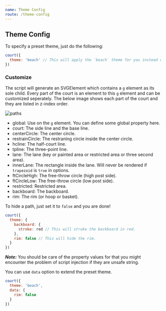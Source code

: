 ```yaml
---
name: Theme Config
route: /theme-config
---
```


## Theme Config

To specify a preset theme, just do the following:

```js
court({
  theme: 'beach' // This will apply the `beach` theme for you instead of the default `plain`.
})
```

### Customize

The script will generate an SVGElement which contains a `g` element as its sole child. Every part of the court is an element to this `g` element and can be customized seperately. The below image shows each part of the court and they are listed in z-index order.

<img src="/public/paths.svg" alt="paths" title="paths" />

- global: Use on the `g` element. You can define some global property here.
- court: The side line and the base line.
- centerCircle: The center circle.
- restrainCircle: The restraning circle inside the center circle.
- hcline: The half-court line.
- tpline: The three-point line.
- lane: The lane (key or painted area or restricted area or three second area).
- innerLane: The rectangle inside the lane. Will never be rendered if `trapezoid` is `true` in options.
- ftCircleHigh: The free-throw circle (high post side).
- ftCircleLow: The free-throw circle (low post side).
- restricted: Restricted area.
- backboard: The backboard.
- rim: The rim (or hoop or basket).

To hide a path, just set it to `false` and you are done!

```js
court({
  theme: {
    backboard: {
      stroke: red // This will stroke the backboard in red.
    },
    rim: false // This will hide the rim.
  }
})
```

***Note:*** You should be care of the property values for that you might encounter the problem of script injection if they are unsafe string.

You can use `data` option to extend the preset theme.
```js
court({
  theme: 'beach',
  data: {
    rim: false
  }
})
```